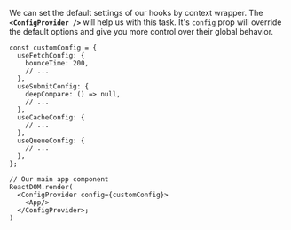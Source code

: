 We can set the default settings of our hooks by context wrapper. The **`<ConfigProvider />`** will help us with this
task. It's `config` prop will override the default options and give you more control over their global behavior.

```tsx
const customConfig = {
  useFetchConfig: {
    bounceTime: 200,
    // ...
  },
  useSubmitConfig: {
    deepCompare: () => null,
    // ...
  },
  useCacheConfig: {
    // ...
  },
  useQueueConfig: {
    // ...
  },
};

// Our main app component
ReactDOM.render(
  <ConfigProvider config={customConfig}>
    <App/>
  </ConfigProvider>;
)
```

